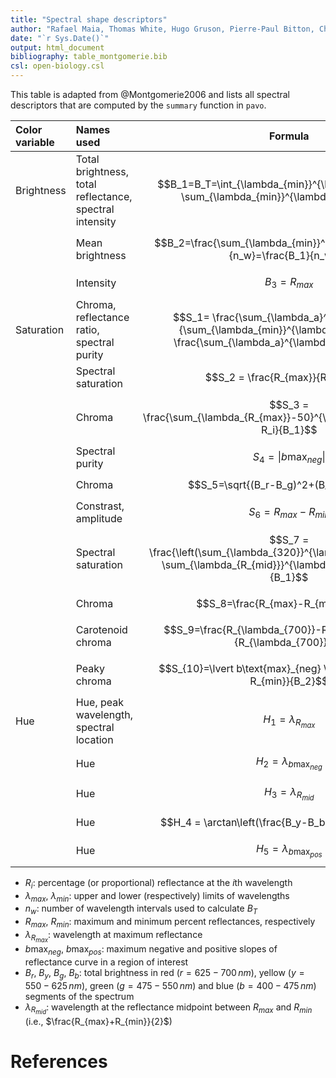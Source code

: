 ```yaml
---
title: "Spectral shape descriptors"
author: "Rafael Maia, Thomas White, Hugo Gruson, Pierre-Paul Bitton, Chad Eliason"
date: "`r Sys.Date()`"
output: html_document
bibliography: table_montgomerie.bib
csl: open-biology.csl
---
```


<style>
tr:hover {
  background-color: #eee;
}
</style>

This table is adapted from @Montgomerie2006 and lists all spectral descriptors
that are computed by the `summary` function in `pavo`.

| Color variable | Names used | Formula | Reference |
|:---------------|:-----------|:-------:|:---------:|
| Brightness     | Total brightness, total reflectance, spectral intensity | $$B_1=B_T=\int_{\lambda_{min}}^{\lambda_{max}} R_i = \sum_{\lambda_{min}}^{\lambda_{max}} R_i$$ | @Andersson1999,@Andersson2002,@Ornborg2002,@Andersson1998,@Smiseth2001,@Saks2003,@Pryke2001,@Shawkey2003 |
| | Mean brightness | $$B_2=\frac{\sum_{\lambda_{min}}^{\lambda_{max}} R_i}{n_w}=\frac{B_1}{n_w}$$ | @Delhey2003,@Siefferman2005 |
| | Intensity | $$B_3=R_{max}$$ | @Andersson1999,@Keyser2000,@Keyser1999 |
| Saturation | Chroma, reflectance ratio, spectral purity | $$S_1= \frac{\sum_{\lambda_a}^{\lambda_b} R_i}{\sum_{\lambda_{min}}^{\lambda_{max}} R_i} = \frac{\sum_{\lambda_a}^{\lambda_b} R_i}{B_1}$$ | @Ornborg2002,@Andersson1998,@Smiseth2001,@Siefferman2005,@Peters2004,@Shawkey2003 | 
| | Spectral saturation | $$S_2 = \frac{R_{max}}{R_{min}}$$ | @Andersson1999 |
| | Chroma | $$S_3 = \frac{\sum_{\lambda_{R_{max}}-50}^{\lambda_{R_{max}}+50} R_i}{B_1}$$ | @Shawkey2003 |
| | Spectral purity | $$S_4 = \lvert b\text{max}_{neg}\lvert$$ | @Andersson1999 |
| | Chroma | $$S_5=\sqrt{(B_r-B_g)^2+(B_y-B_b)^2}$$ | @Saks2003 |
| | Constrast, amplitude | $$S_6 = R_{max} - R_{min}$$ | @Keyser2000,@Keyser1999 |
| | Spectral saturation | $$S_7 = \frac{\left(\sum_{\lambda_{320}}^{\lambda_{R_{mid}}} R_i - \sum_{\lambda_{R_{mid}}}^{\lambda_{700}} R_i\right)}{B_1}$$ | @Andersson2002,@Pryke2001 |
| | Chroma | $$S_8=\frac{R_{max}-R_{min}}{B_2}$$ | @Andersson2002,@Smiseth2001 |
| | Carotenoid chroma | $$S_9=\frac{R_{\lambda_{700}}-R_{\lambda_{450}}}{R_{\lambda_{700}}}$$ | @Peters2004 |
| | Peaky chroma | $$S_{10}=\lvert b\text{max}_{neg} \lvert\frac{R_{max}-R_{min}}{B_2}$$ | @Ornborg2002 | 
| Hue | Hue, peak wavelength, spectral location | $$H_1=\lambda_{R_{max}}$$ | @Andersson1999,@Ornborg2002,@Andersson1998,@Delhey2003,@Smiseth2001,@Keyser2000,@Siefferman2005,@Shawkey2003 |
| | Hue | $$H_2 = \lambda_{b\text{max}_{neg}}$$ | @Andersson1998,@Smiseth2001 |
| | Hue | $$H_3 = \lambda_{R_{mid}}$$ | @Andersson2002,@Smiseth2001,@Pryke2001 |
| | Hue | $$H_4 = \arctan\left(\frac{B_y-B_b}{B_r-B_g}\right)$$ | @Saks2003 |
| | Hue | $$H_5 = \lambda_{b\text{max}_{pos}}$$ | @Keyser1999 |

- $R_i$: percentage (or proportional) reflectance at the $i$th wavelength
- $\lambda_{max}$, $\lambda_{min}$: upper and lower (respectively) limits of
wavelengths
- $n_w$: number of wavelength intervals used to calculate $B_T$
- $R_{max}$, $R_{min}$: maximum and minimum percent reflectances, respectively
- $\lambda_{R_{max}}$: wavelength at maximum reflectance
- $b\text{max}_{neg}$, $b\text{max}_{pos}$: maximum negative and positive slopes
of reflectance curve in a region of interest
- $B_r$, $B_y$, $B_g$, $B_b$: total brightness in red ($r=625-700\,nm$), yellow
($y=550-625\,nm$), green ($g=475-550\,nm$) and blue ($b=400-475\,nm$) segments
of the spectrum
- $\lambda_{R_{mid}}$: wavelength at the reflectance midpoint between $R_{max}$
and $R_{min}$ (i.e., $\frac{R_{max}+R_{min}}{2}$)

# References
